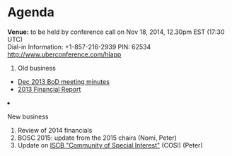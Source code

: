 = Agenda =

'''Venue:''' to be held by conference call on Nov 18, 2014, 12.30pm EST (17:30 UTC) <br/>
Dial-in Information: +1-857-216-2939 PIN: 62534 http://www.uberconference.com/hlapp

<ol>
<li> Old business </li>
 <ul>
  <li> [[Minutes:2013_Dec_ConfCall| Dec 2013 BoD meeting minutes]]</li>
  <li> [https://github.com/OBF/obf-docs/blob/e05413fdcf9bc1b43e171b67651c81d3d5bdc7da/Financial-Reports/Financial%20report%202013.md 2013 Financial Report] </li>
 </ul>  
<li>New business</li>
<ol style="list-style-type:lower-roman">
  <li> Review of 2014 financials</li>
  <li> BOSC 2015: update from the 2015 chairs (Nomi, Peter)</li>
  <li> Update on [http://www.iscb.org/iscb-affiliates-cosis ISCB "Community of Special Interest"] (COSI)  (Peter) </li>
</ol>
</ol>

<!--
= Minutes =

'''Attending:'''
* Directors: 
* Guests: 

'''Minutes:'''
-->